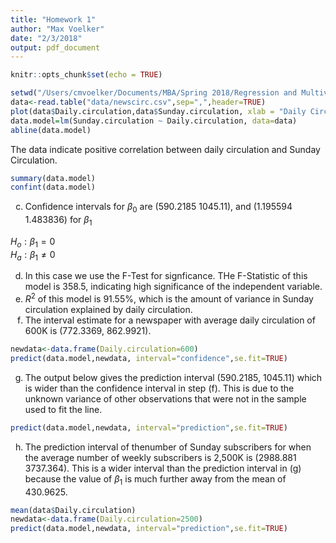 ```yaml
---
title: "Homework 1"
author: "Max Voelker"
date: "2/3/2018"
output: pdf_document
---
```


```r
knitr::opts_chunk$set(echo = TRUE)
```


```r
setwd("/Users/cmvoelker/Documents/MBA/Spring 2018/Regression and Multivariate Analysis")
data<-read.table("data/newscirc.csv",sep=",",header=TRUE)
plot(data$Daily.circulation,data$Sunday.circulation, xlab = "Daily Circulation (thousands)", ylab = "Sunday Circulation (thousands)", main="Daily Circulation Vs Sunday Circulation")
data.model=lm(Sunday.circulation ~ Daily.circulation, data=data)
abline(data.model)
```
The data indicate positive correlation between daily circulation and Sunday Circulation.

```R
summary(data.model)
confint(data.model)
```

(c) Confidence intervals for $\beta_0$ are (590.2185 1045.11), and (1.195594  1.483836) for $\beta_1$   

$H_o:\beta_1=0$   
$H_a:\beta_1\ne 0$    

(d) In this case we use the F-Test for signficance. THe F-Statistic of this model is 358.5, indicating high significance of the independent variable.
(e) $R^2$ of this model is 91.55%, which is the amount of variance in Sunday circulation explained by daily circulation.
(f) The interval estimate for a newspaper with average daily circulation of 600K is (772.3369, 862.9921).

```r
newdata<-data.frame(Daily.circulation=600)
predict(data.model,newdata, interval="confidence",se.fit=TRUE)
```

(g) The output below gives the prediction interval (590.2185, 1045.11) which is wider than the confidence interval in step (f). This is due to the unknown variance of other observations that were not in the sample used to fit the line.

```r
predict(data.model,newdata, interval="prediction",se.fit=TRUE)
```

(h) The prediction interval of thenumber of Sunday subscribers for when the average number of weekly subscribers is 2,500K is (2988.881 3737.364). This is a wider interval than the prediction interval in (g) because the value of $\beta_1$ is much further away from the mean of 430.9625.

```r
mean(data$Daily.circulation)
newdata<-data.frame(Daily.circulation=2500)
predict(data.model,newdata, interval="prediction",se.fit=TRUE)
```

